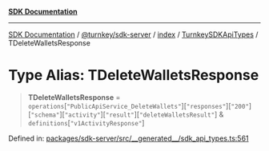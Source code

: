 [**SDK Documentation**](../../../../../../README.mdx)

***

[SDK Documentation](../../../../../../packages.mdx) / [@turnkey/sdk-server](../../../../README.mdx) / [index](../../../README.mdx) / [TurnkeySDKApiTypes](../README.mdx) / TDeleteWalletsResponse

# Type Alias: TDeleteWalletsResponse

> **TDeleteWalletsResponse** = `operations`\[`"PublicApiService_DeleteWallets"`\]\[`"responses"`\]\[`"200"`\]\[`"schema"`\]\[`"activity"`\]\[`"result"`\]\[`"deleteWalletsResult"`\] & `definitions`\[`"v1ActivityResponse"`\]

Defined in: [packages/sdk-server/src/\_\_generated\_\_/sdk\_api\_types.ts:561](https://github.com/tkhq/sdk/blob/078f5423e923fbd1d7fd39440402d7f01d09c3d0/packages/sdk-server/src/__generated__/sdk_api_types.ts#L561)
